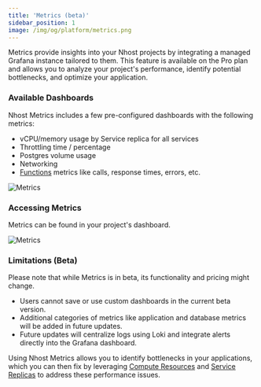 ```yaml
---
title: 'Metrics (beta)'
sidebar_position: 1
image: /img/og/platform/metrics.png
---
```


Metrics provide insights into your Nhost projects by integrating a managed Grafana instance tailored to them. This feature is available on the Pro plan and allows you to analyze your project's performance, identify potential bottlenecks, and optimize your application.

### Available Dashboards

Nhost Metrics includes a few pre-configured dashboards with the following metrics:

- vCPU/memory usage by Service replica for all services
- Throttling time / percentage
- Postgres volume usage
- Networking
- [Functions](/serverless-functions) metrics like calls, response times, errors, etc.

![Metrics](/img/platform/metrics/grafana.png)

### Accessing Metrics

Metrics can be found in your project's dashboard.

![Metrics](/img/platform/metrics/nhost-dashboard-metrics.png)

### Limitations (Beta)

Please note that while Metrics is in beta, its functionality and pricing might change.

- Users cannot save or use custom dashboards in the current beta version.
- Additional categories of metrics like application and database metrics will be added in future updates.
- Future updates will centralize logs using Loki and integrate alerts directly into the Grafana dashboard.

Using Nhost Metrics allows you to identify bottlenecks in your applications, which you can then fix by leveraging [Compute Resources](https://docs.nhost.io/platform/compute) and [Service Replicas](https://docs.nhost.io/platform/service-replicas) to address these performance issues.
